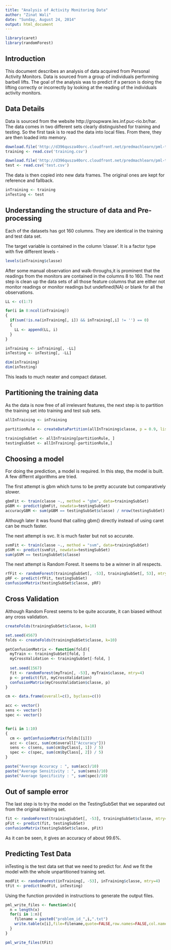 ```yaml
---
title: "Analysis of Activity Monitoring Data"
author: "Zinat Wali"
date: "Sunday, August 24, 2014"
output: html_document
---
```


```r
library(caret)
library(randomForest)
```

## Introduction

This document describes an analysis of data acquired from Personal Activity Monitors. Data is sourced from a group of individuals performing barbell lifts. The goal of the analysis was to predict if a person is doing the lifting correctly or incorrectly by looking at the reading of the individuals activity monitors.

## Data Details

Data is sourced from the website http://groupware.les.inf.puc-rio.br/har. The data comes in two different sets clearly distinguished for training and testing.  So the first task is to read the data into local files. From there, they are then loaded into memory.

```r
download.file('http://d396qusza40orc.cloudfront.net/predmachlearn/pml-training.csv', destfile='training.csv')
training <- read.csv('training.csv')

download.file('http://d396qusza40orc.cloudfront.net/predmachlearn/pml-testing.csv', destfile='test.csv')
test <- read.csv('test.csv')
```

The data is then copied into new data frames. The original ones are kept for reference and fallback.

```r
inTraining <- training
inTesting <- test
```


## Understanding the structure of data and Pre-processing

Each of the datasets has got 160 columns. They are identical in the training and test data set. 

The target variable is contained in the column 'classe'. It is a factor type with five different levels -

```r
levels(inTraining$classe)
```


After some manual observation and walk-throughs,it is prominent that the readings from the monitors are contained in the columns 8 to 160. The next step is clean up the data sets of all those feature columns that are either not monitor readings or monitor readings but undefined(NA) or blank for all the observations.

```r
LL <- c(1:7)

for(i in 8:ncol(inTraining))
{
  if(sum(!is.na(inTraining[, i]) && inTraining[,i] != '') == 0)
  {
    LL <- append(LL, i)
  }
}

inTraining <- inTraining[, -LL]
inTesting <- inTesting[, -LL]

dim(inTraining)
dim(inTesting)

```

This leads to much neater and compact dataset.

## Partitioning the training data

As the data is now free of all irrelevant features, the next step is to partition the training set into training and test sub sets.


```r

allInTraining <- inTraining

partitionRule <- createDataPartition(allInTraining$classe, p = 0.9, list=FALSE)

trainingSubSet <- allInTraining[partitionRule, ]
testingSubSet <- allInTraining[-partitionRule,]


```


## Choosing a model

For doing the prediction, a model is required. In this step, the model is built. A few differnt algorithms are tried. 

The first attempt is gbm which turns to be pretty accurate but comparatively slower.

```r
gbmFit <- train(classe ~., method = "gbm", data=trainingSubSet)
pGBM <- predict(gbmFit, newdata=testingSubSet)
accuracyGBM <- sum(pGBM == testingSubSet$classe) / nrow(testingSubSet)
```

Although later it was found that calling gbm() directly instead of using caret can be much faster.

The next attempt is svc. It is much faster but not so accurate. 

```r
svmFit <- train(classe ~., method = "svm", data=trainingSubSet)
pSVM <- predict(svmFit, newdata=testingSubSet)
sum(pSVM == testingSubSet$classe)
```

The next attempt is Random Forest. It seems to be a winner in all respects.

```r
rfFit <- randomForest(trainingSubSet[, -53], trainingSubSet[, 53], mtry=4)
pRF <- predict(rfFit, testingSubSet)
confusionMatrix(testingSubSet$classe, pRF)
```


## Cross Validation

Although Random Forest seems to be quite accurate, it can biased without any cross validation.  

```r
createFolds(trainingSubSet$classe, k=10)
```

```r
set.seed(4567)
folds <- createFolds(trainingSubSet$classe, k=10)

getConfusionMatrix <- function(fold){
  myTrain <- trainingSubSet[fold, ]
  myCrossValidation <- trainingSubSet[-fold, ]
  
  set.seed(1567)
  fit <- randomForest(myTrain[, -53], myTrain$classe, mtry=4)
  p <- predict(fit, myCrossValidation)
  confusionMatrix(myCrossValidation$classe, p)
}

cm <- data.frame(overall=c(), byclass=c())

acc <- vector()
sens <- vector()
spec <- vector()


for(i in 1:10)
{ 
  cm <- getConfusionMatrix(folds[[i]]) 
  acc <- c(acc, sum(cm$overall["Accuracy"]))
  sens <- c(sens, sum(cm$byClass[, 1]) / 5)
  spec <- c(spec, sum(cm$byClass[, 2]) / 5)
}

paste("Average Accuracy : ", sum(acc)/10)
paste("Average Sensitivity : ", sum(sens)/10)
paste("Average Specificity : ", sum(spec)/10)
```


## Out of sample error

The last step is to try the model on the TestingSubSet that we separated out from the original training set.

```r
fit <- randomForest(trainingSubSet[, -53], trainingSubSet$classe, mtry=4)
pFit <- predict(fit, testingSubSet)
confusionMatrix(testingSubSet$classe, pFit)
```

As it can be seen, it gives an accuracy of about 99.6%.

## Predicting Test Data

inTesting is the test data set that we need to predict for. And we fit the model with the whole unpartitioned training set.


```r
modFit <- randomForest(inTraining[, -53], inTraining$classe, mtry=4)
tFit <- predict(modFit, inTesting)

```

Using the function provided in instructions to generate the output files. 

```r
pml_write_files <- function(x){
  n = length(x)
  for(i in 1:n){
    filename = paste0("problem_id_",i,".txt")
    write.table(x[i],file=filename,quote=FALSE,row.names=FALSE,col.names=FALSE)
  }
}

pml_write_files(tFit)

```